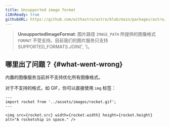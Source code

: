 ```yaml
---
title: Unsupported image format
i18nReady: true
githubURL: https://github.com/withastro/astro/blob/main/packages/astro/src/core/errors/errors-data.ts
---
```


> **UnsupportedImageFormat**: 图片路径 `IMAGE_PATH` 所提供的图像格式 `FORMAT` 不受支持。目前我们的图片服务只支持 SUPPORTED_FORMATS.JOIN(', ')。

## 哪里出了问题？ \{#what-went-wrong\}

内置的图像服务当前并不支持优化所有图像格式。

对于不支持的格式，如 GIF，你可以直接使用 `img` 标签：

```astro
---
import rocket from '../assets/images/rocket.gif';
---

<img src={rocket.src} width={rocket.width} height={rocket.height} alt="A rocketship in space." />
```

